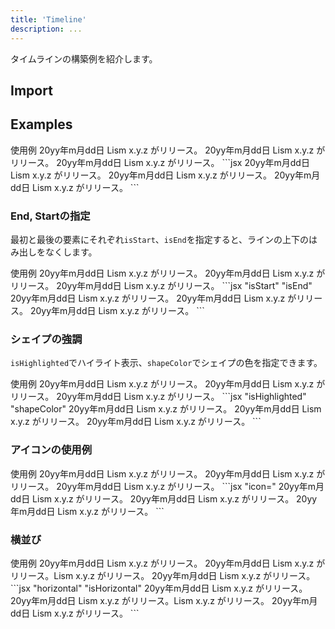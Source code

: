 ```yaml
---
title: 'Timeline'
description: ...
---
```



タイムラインの構築例を紹介します。


## Import
<ImportSource name='Timeline' react css/>


## Examples


<Preview>
	<PreviewTitle>使用例</PreviewTitle>
	<PreviewArea p='30'>
		<Timeline.Root>
			<Timeline.Item>
				<Timeline.Time>20yy年m月dd日</Timeline.Time>
				<Timeline.Title>Lism x.y.z がリリース。</Timeline.Title>
				<Timeline.Text>
					<Dummy lang='ja'/>
				</Timeline.Text>
			</Timeline.Item>
			<Timeline.Item>
				<Timeline.Time>20yy年m月dd日</Timeline.Time>
				<Timeline.Title>Lism x.y.z がリリース。</Timeline.Title>
				<Timeline.Text>
					<Dummy lang='ja'/>
				</Timeline.Text>
			</Timeline.Item>
			<Timeline.Item>
				<Timeline.Time>20yy年m月dd日</Timeline.Time>
				<Timeline.Title>Lism x.y.z がリリース。</Timeline.Title>
				<Timeline.Text>
					<Dummy lang='ja'/>
				</Timeline.Text>
			</Timeline.Item>
		</Timeline.Root>
	</PreviewArea>
	<PreviewCode>
```jsx
<Timeline.Root>
	<Timeline.Item>
		<Timeline.Time>20yy年m月dd日</Timeline.Time>
		<Timeline.Text>
			<Text>Lism x.y.z がリリース。</Text>
			<Dummy lang='ja'/>
		</Timeline.Text>
	</Timeline.Item>
	<Timeline.Item>
		<Timeline.Time>20yy年m月dd日</Timeline.Time>
		<Timeline.Text>
			<Text>Lism x.y.z がリリース。</Text>
			<Dummy lang='ja'/>
		</Timeline.Text>
	</Timeline.Item>
	<Timeline.Item>
		<Timeline.Time>20yy年m月dd日</Timeline.Time>
		<Timeline.Text>
			<Text>Lism x.y.z がリリース。</Text>
			<Dummy lang='ja'/>
		</Timeline.Text>
	</Timeline.Item>
</Timeline.Root>
```
	</PreviewCode>
</Preview>



### End, Startの指定

最初と最後の要素にそれぞれ`isStart`、`isEnd`を指定すると、ラインの上下のはみ出しをなくします。


<Preview>
	<PreviewTitle>使用例</PreviewTitle>
	<PreviewArea p='30'>
		<Timeline.Root>
			<Timeline.Item isStart>
				<Timeline.Time>20yy年m月dd日</Timeline.Time>
				<Timeline.Text>
					<Text>Lism x.y.z がリリース。</Text>
					<Dummy lang='ja'/>
				</Timeline.Text>
			</Timeline.Item>
			<Timeline.Item>
				<Timeline.Time>20yy年m月dd日</Timeline.Time>
				<Timeline.Text>
					<Text>Lism x.y.z がリリース。</Text>
					<Dummy lang='ja'/>
				</Timeline.Text>
			</Timeline.Item>
			<Timeline.Item isEnd>
				<Timeline.Time>20yy年m月dd日</Timeline.Time>
				<Timeline.Text>
					<Text>Lism x.y.z がリリース。</Text>
					<Dummy lang='ja'/>
				</Timeline.Text>
			</Timeline.Item>
		</Timeline.Root>
	</PreviewArea>
	<PreviewCode>
```jsx "isStart" "isEnd"
<Timeline.Root>
	<Timeline.Item isStart>
		<Timeline.Time>20yy年m月dd日</Timeline.Time>
		<Timeline.Text>
			<Text>Lism x.y.z がリリース。</Text>
			<Dummy lang='ja'/>
		</Timeline.Text>
	</Timeline.Item>
	<Timeline.Item>
		<Timeline.Time>20yy年m月dd日</Timeline.Time>
		<Timeline.Text>
			<Text>Lism x.y.z がリリース。</Text>
			<Dummy lang='ja'/>
		</Timeline.Text>
	</Timeline.Item>
	<Timeline.Item isEnd>
		<Timeline.Time>20yy年m月dd日</Timeline.Time>
		<Timeline.Text>
			<Text>Lism x.y.z がリリース。</Text>
			<Dummy lang='ja'/>
		</Timeline.Text>
	</Timeline.Item>
</Timeline.Root>
```
	</PreviewCode>
</Preview>


### シェイプの強調

`isHighlighted`でハイライト表示、`shapeColor`でシェイプの色を指定できます。

<Preview>
	<PreviewTitle>使用例</PreviewTitle>
	<PreviewArea p='30'>
		<Timeline.Root>
			<Timeline.Item>
				<Timeline.Time>20yy年m月dd日</Timeline.Time>
				<Timeline.Text>
					<Text>Lism x.y.z がリリース。</Text>
					<Dummy lang='ja'/>
				</Timeline.Text>
			</Timeline.Item>
			<Timeline.Item isHighlighted shapeColor='red'>
				<Timeline.Time>20yy年m月dd日</Timeline.Time>
				<Timeline.Text>
					<Text>Lism x.y.z がリリース。</Text>
					<Dummy lang='ja'/>
				</Timeline.Text>
			</Timeline.Item>
			<Timeline.Item isHighlighted>
				<Timeline.Time>20yy年m月dd日</Timeline.Time>
				<Timeline.Text>
					<Text>Lism x.y.z がリリース。</Text>
					<Dummy lang='ja'/>
				</Timeline.Text>
			</Timeline.Item>
		</Timeline.Root>
	</PreviewArea>
	<PreviewCode>
```jsx "isHighlighted" "shapeColor"
<Timeline.Root>
	<Timeline.Item>
		<Timeline.Time>20yy年m月dd日</Timeline.Time>
		<Timeline.Text>
			<Text>Lism x.y.z がリリース。</Text>
			<Dummy lang='ja'/>
		</Timeline.Text>
	</Timeline.Item>
	<Timeline.Item isHighlighted shapeColor='red'>
		<Timeline.Time>20yy年m月dd日</Timeline.Time>
		<Timeline.Text>
			<Text>Lism x.y.z がリリース。</Text>
			<Dummy lang='ja'/>
		</Timeline.Text>
	</Timeline.Item>
	<Timeline.Item>
		<Timeline.Time>20yy年m月dd日</Timeline.Time>
		<Timeline.Text>
			<Text>Lism x.y.z がリリース。</Text>
			<Dummy lang='ja'/>
		</Timeline.Text>
	</Timeline.Item>
</Timeline.Root>
```
	</PreviewCode>
</Preview>



### アイコンの使用例

<Preview>
	<PreviewTitle>使用例</PreviewTitle>
	<PreviewArea p='30'>
		<Timeline.Root>
			<Timeline.Item icon='star'>
				<Timeline.Time>20yy年m月dd日</Timeline.Time>
				<Timeline.Text>
					<Text>Lism x.y.z がリリース。</Text>
					<Dummy lang='ja'/>
				</Timeline.Text>
			</Timeline.Item>
			<Timeline.Item>
				<Timeline.Time>20yy年m月dd日</Timeline.Time>
				<Timeline.Text>
					<Text>Lism x.y.z がリリース。</Text>
					<Dummy lang='ja'/>
				</Timeline.Text>
			</Timeline.Item>
			<Timeline.Item icon='check' isHighlighted shapeColor='red'>
				<Timeline.Time>20yy年m月dd日</Timeline.Time>
				<Timeline.Text>
					<Text>Lism x.y.z がリリース。</Text>
					<Dummy lang='ja'/>
				</Timeline.Text>
			</Timeline.Item>
		</Timeline.Root>
	</PreviewArea>
	<PreviewCode>
	```jsx "icon="
		<Timeline.Root>
			<Timeline.Item>
				<Timeline.Time>20yy年m月dd日</Timeline.Time>
				<Timeline.Text>
					<Text>Lism x.y.z がリリース。</Text>
					<Dummy lang='ja'/>
				</Timeline.Text>
			</Timeline.Item>
			<Timeline.Item>
				<Timeline.Time>20yy年m月dd日</Timeline.Time>
				<Timeline.Text>
					<Text>Lism x.y.z がリリース。</Text>
					<Dummy lang='ja'/>
				</Timeline.Text>
			</Timeline.Item>
			<Timeline.Item icon='check' isHighlighted shapeColor='red'>
				<Timeline.Time>20yy年m月dd日</Timeline.Time>
				<Timeline.Text>
					<Text>Lism x.y.z がリリース。</Text>
					<Dummy lang='ja'/>
				</Timeline.Text>
			</Timeline.Item>
		</Timeline.Root>
	```
	</PreviewCode>
</Preview>


### 横並び

<Preview>
	<PreviewTitle>使用例</PreviewTitle>
	<PreviewArea p='30'>
		<Timeline.Root variant='horizontal'>
				<Timeline.Item isHorizontal isStart icon='star'>
					<Timeline.Time>20yy年m月dd日</Timeline.Time>
					<Timeline.Title>Lism x.y.z がリリース。</Timeline.Title>
					<Timeline.Text>
						<Dummy lang='ja' />
					</Timeline.Text>
				</Timeline.Item>
				<Timeline.Item isHorizontal>
					<Timeline.Time>20yy年m月dd日</Timeline.Time>
					<Timeline.Title>Lism x.y.z がリリース。Lism x.y.z がリリース。</Timeline.Title>
					<Timeline.Text>
						<Dummy lang='ja' />
					</Timeline.Text>
				</Timeline.Item>
				<Timeline.Item isHorizontal isEnd isHighlighted>
					<Timeline.Time>20yy年m月dd日</Timeline.Time>
					<Timeline.Title>Lism x.y.z がリリース。</Timeline.Title>
					<Timeline.Text>
						<Dummy lang='ja' />
					</Timeline.Text>
				</Timeline.Item>
			</Timeline.Root>
	</PreviewArea>
	<PreviewCode>
	```jsx "horizontal" "isHorizontal"
		<Timeline.Root variant='horizontal'>
			<Timeline.Item isHorizontal isStart icon='star'>
				<Timeline.Time>20yy年m月dd日</Timeline.Time>
				<Timeline.Title>Lism x.y.z がリリース。</Timeline.Title>
				<Timeline.Text>
					<Dummy lang='ja' />
				</Timeline.Text>
			</Timeline.Item>
			<Timeline.Item isHorizontal>
				<Timeline.Time>20yy年m月dd日</Timeline.Time>
				<Timeline.Title>Lism x.y.z がリリース。Lism x.y.z がリリース。</Timeline.Title>
				<Timeline.Text>
					<Dummy lang='ja' />
				</Timeline.Text>
			</Timeline.Item>
			<Timeline.Item isHorizontal isEnd isHighlighted>
				<Timeline.Time>20yy年m月dd日</Timeline.Time>
				<Timeline.Title>Lism x.y.z がリリース。</Timeline.Title>
				<Timeline.Text>
					<Dummy lang='ja' />
				</Timeline.Text>
			</Timeline.Item>
		</Timeline.Root>
	```
	</PreviewCode>
</Preview>
		